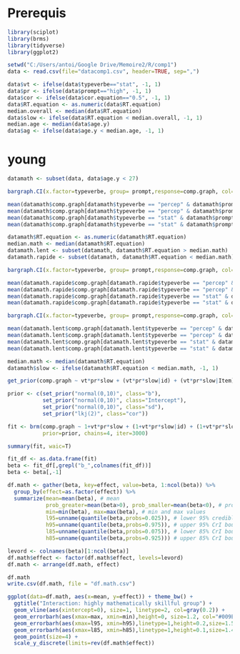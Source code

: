 Prerequis
=================
```{r, warning=FALSE}
library(sciplot)
library(brms)
library(tidyverse)
library(ggplot2)
```

```{r}
setwd("C:/Users/antoi/Google Drive/Memoire2/R/comp1")
data <- read.csv(file="datacomp1.csv", header=TRUE, sep=",")
```



```{r}
data$vt <- ifelse(data$typeverbe=="stat", -1, 1)
data$pr <- ifelse(data$prompt=="high", -1, 1)
data$cor <- ifelse(data$cor.equation=="0.5", -1, 1)
data$RT.equation <- as.numeric(data$RT.equation)
median.overall <- median(data$RT.equation)
data$slow <- ifelse(data$RT.equation < median.overall, -1, 1)
median.age <- median(data$age.y)
data$ag <- ifelse(data$age.y < median.age, -1, 1)
```



young
=================

```{r}
datamath <- subset(data, data$age.y < 27)
```


```{r}
bargraph.CI(x.factor=typeverbe, group= prompt,response=comp.graph, col=c("tomato", "dark blue"), xlab="Verb type (lower-aged group), 1",ylab="NP1 comp.graph %",legend=TRUE,  x.leg=3,y.leg=0.8 , cex.leg=1.3, cex.names=1, cex.lab = 1.5, ylim = c(0,1), data=datamath)
```

```{r}
mean(datamath$comp.graph[datamath$typeverbe == "percep" & datamath$prompt == "high"])
mean(datamath$comp.graph[datamath$typeverbe == "percep" & datamath$prompt == "low"])
mean(datamath$comp.graph[datamath$typeverbe == "stat" & datamath$prompt == "high"])
mean(datamath$comp.graph[datamath$typeverbe == "stat" & datamath$prompt == "low"])
```

```{r}
datamath$RT.equation <- as.numeric(datamath$RT.equation)
median.math <- median(datamath$RT.equation)
datamath.lent <- subset(datamath, datamath$RT.equation > median.math)
datamath.rapide <- subset(datamath, datamath$RT.equation < median.math)
```

```{r}
bargraph.CI(x.factor=typeverbe, group= prompt,response=comp.graph, col=c("tomato", "dark blue"), xlab="Verb type (lower-aged group, fast equation), 2",ylab="NP1 comp.graph %",legend=TRUE,  x.leg=3,y.leg=0.8 , cex.leg=1.3, cex.names=1, cex.lab = 1.5, ylim = c(0,1), data=datamath.rapide)
```

```{r}
mean(datamath.rapide$comp.graph[datamath.rapide$typeverbe == "percep" & datamath.rapide$prompt == "high"])
mean(datamath.rapide$comp.graph[datamath.rapide$typeverbe == "percep" & datamath.rapide$prompt == "low"])
mean(datamath.rapide$comp.graph[datamath.rapide$typeverbe == "stat" & datamath.rapide$prompt == "high"])
mean(datamath.rapide$comp.graph[datamath.rapide$typeverbe == "stat" & datamath.rapide$prompt == "low"])
```

```{r}
bargraph.CI(x.factor=typeverbe, group= prompt,response=comp.graph, col=c("tomato", "dark blue"), xlab="Verb type (lower-aged group, slow equation), 2",ylab="NP1 comp.graph %",legend=TRUE,  x.leg=3,y.leg=0.8 , cex.leg=1.3, cex.names=1, cex.lab = 1.5, ylim = c(0,1), data=datamath.lent)
```

```{r}
mean(datamath.lent$comp.graph[datamath.lent$typeverbe == "percep" & datamath.lent$prompt == "high"])
mean(datamath.lent$comp.graph[datamath.lent$typeverbe == "percep" & datamath.lent$prompt == "low"])
mean(datamath.lent$comp.graph[datamath.lent$typeverbe == "stat" & datamath.lent$prompt == "high"])
mean(datamath.lent$comp.graph[datamath.lent$typeverbe == "stat" & datamath.lent$prompt == "low"])
```

```{r}
median.math <- median(datamath$RT.equation)
datamath$slow <- ifelse(datamath$RT.equation < median.math, -1, 1)

get_prior(comp.graph ~ vt*pr*slow + (vt*pr*slow|id) + (vt*pr*slow|Item), data=datamath, family=bernoulli)

prior <- c(set_prior("normal(0,10)", class="b"),
           set_prior("normal(0,10)", class="Intercept"),
           set_prior("normal(0,10)", class="sd"),
           set_prior("lkj(2)", class="cor"))
```

```{r}
fit <- brm(comp.graph ~ 1+vt*pr*slow + (1+vt*pr*slow|id) + (1+vt*pr*slow|Item), data=datamath, family=bernoulli, 
           prior=prior, chains=4, iter=3000)
```

```{r}
summary(fit, waic=T)
```

```{r}
fit_df <- as.data.frame(fit)
beta <- fit_df[,grepl("b_",colnames(fit_df))]
beta <- beta[,-1]

df.math <- gather(beta, key=effect, value=beta, 1:ncol(beta)) %>%
  group_by(effect=as.factor(effect)) %>% 
  summarize(mean=mean(beta), # mean
            prob_greater=mean(beta>0), prob_smaller=mean(beta<0), # probability greater / smaller than zero
            min=min(beta), max=max(beta), # min and max values
            l95=unname(quantile(beta,probs=0.025)), # lower 95% credible intervals boundary
            h95=unname(quantile(beta,probs=0.975)), # upper 95% CrI boundary
            l85=unname(quantile(beta,probs=0.075)), # lower 85% CrI boundary
            h85=unname(quantile(beta,probs=0.925))) # upper 85% CrI boundary

levord <- colnames(beta)[1:ncol(beta)]
df.math$effect <- factor(df.math$effect, levels=levord)
df.math <- arrange(df.math, effect)
```

```{r}
df.math
write.csv(df.math, file = "df.math.csv")
```

```{r}
ggplot(data=df.math, aes(x=mean, y=effect)) + theme_bw() +
  ggtitle("Interaction: highly mathematically skillful group") +
  geom_vline(aes(xintercept=0), size=1, linetype=2, col=gray(0.2)) + 
  geom_errorbarh(aes(xmax=max, xmin=min),height=0, size=1.2, col="#009E73") +
  geom_errorbarh(aes(xmax=l95, xmin=h95),linetype=1,height=0.2,size=1.5,col="#D55E00") +
  geom_errorbarh(aes(xmax=l85, xmin=h85),linetype=1,height=0.1,size=1.4,col="#56B4E9") +
  geom_point(size=4) + 
  scale_y_discrete(limits=rev(df.math$effect))
```


